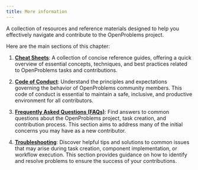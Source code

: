 ```yaml
---
title: More information
---
```


A collection of resources and reference materials designed to help you effectively navigate and contribute to the OpenProblems project. 

Here are the main sections of this chapter:

1. **[Cheat Sheets](cheat_sheets.md)**: A collection of concise reference guides, offering a quick overview of essential concepts, techniques, and best practices related to OpenProblems tasks and contributions.

2. **[Code of Conduct](code_of_conduct.md)**: Understand the principles and expectations governing the behavior of OpenProblems community members. This code of conduct is essential to maintain a safe, inclusive, and productive environment for all contributors.

3. **[Frequently Asked Questions (FAQs)](faq.md)**: Find answers to common questions about the OpenProblems project, task creation, and contribution process. This section aims to address many of the initial concerns you may have as a new contributor.

4. **[Troubleshooting](troubleshooting.md)**: Discover helpful tips and solutions to common issues that may arise during task creation, component implementation, or workflow execution. This section provides guidance on how to identify and resolve problems to ensure the success of your contributions.
